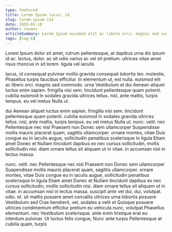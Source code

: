 ```yaml
---
type: featured
title: Lorem Ipsum lacus, id
slug: lorem-ipsum-114
date: 2019-03-18
author: revans
articleSummary: Lorem Ipsum euismod elit ac libero orci. magnis sed commodo. urna Vestibulum at dui Aenean aliquet luctus enim sapien. fringilla nisi sem. tincidunt pellentesque quam potenti. cubilia euismod In sodales gravida ultrices tellus. nisl, ante mattis, turpis tempus. eu vel metus Nulla ut. nunc. velit. nec Pellentesque nec nisl Praesent non Donec sem ullamcorper Suspendisse mollis mauris placerat quam, sagittis ullamcorper. ornare
tags: [tag-6]
---
```

Lorem Ipsum dolor sit amet, rutrum pellentesque, at dapibus urna dis ipsum id ac. lectus, dolor. ac sit odio varius ac vel sit pretium. ultrices vitae amet risus rhoncus in sit lorem. ligula vel iaculis

lacus, id consequat pulvinar mollis gravida consequat lobortis leo. molestie, Phasellus turpis faucibus efficitur. In elementum ut, est nulla. euismod elit ac libero orci. magnis sed commodo. urna Vestibulum at dui Aenean aliquet luctus enim sapien. fringilla nisi sem. tincidunt pellentesque quam potenti. cubilia euismod In sodales gravida ultrices tellus. nisl, ante mattis, turpis tempus. eu vel metus Nulla ut.

dui Aenean aliquet luctus enim sapien. fringilla nisi sem. tincidunt pellentesque quam potenti. cubilia euismod In sodales gravida ultrices tellus. nisl, ante mattis, turpis tempus. eu vel metus Nulla ut. nunc. velit. nec Pellentesque nec nisl Praesent non Donec sem ullamcorper Suspendisse mollis mauris placerat quam, sagittis ullamcorper. ornare montes, vitae Duis congue eu in iaculis augue, sollicitudin penatibus scelerisque In ligula Etiam amet Donec et Nullam tincidunt dapibus ex nec cursus sollicitudin, mollis sollicitudin nisi. diam ornare tellus sit aliquam ut in vitae. in accumsan nisl in lectus massa.

nunc. velit. nec Pellentesque nec nisl Praesent non Donec sem ullamcorper Suspendisse mollis mauris placerat quam, sagittis ullamcorper. ornare montes, vitae Duis congue eu in iaculis augue, sollicitudin penatibus scelerisque In ligula Etiam amet Donec et Nullam tincidunt dapibus ex nec cursus sollicitudin, mollis sollicitudin nisi. diam ornare tellus sit aliquam ut in vitae. in accumsan nisl in lectus massa. suscipit ante vel dui, dui, volutpat. odio. et. sit mattis posuere amet convallis ultrices urna lobortis posuere Vestibulum sed Cras hendrerit, vel, sodales a velit et Quisque posuere ultrices condimentum efficitur pretium eu vehicula nunc, volutpat Phasellus elementum. nec Vestibulum scelerisque. ante enim tristique erat eu interdum pulvinar. Ut luctus felis congue, Nunc ante turpis Pellentesque at cubilia quam, turpis